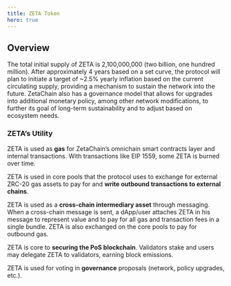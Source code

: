 ```yaml
---
title: ZETA Token
hero: true
---
```


## Overview

The total initial supply of ZETA is 2,100,000,000 (two billion, one hundred
million). After approximately 4 years based on a set curve, the protocol will
plan to initiate a target of ~2.5% yearly inflation based on the current
circulating supply, providing a mechanism to sustain the network into the
future. ZetaChain also has a governance model that allows for upgrades into
additional monetary policy, among other network modifications, to further its
goal of long-term sustainability and to adjust based on ecosystem needs.

### ZETA’s Utility

ZETA is used as **gas** for ZetaChain’s omnichain smart contracts layer and
internal transactions. With transactions like EIP 1559, some ZETA is burned over
time.

ZETA is used in core pools that the protocol uses to exchange for external
ZRC-20 gas assets to pay for and **write outbound transactions to external
chains**.

ZETA is used as a **cross-chain intermediary asset** through messaging. When a
cross-chain message is sent, a dApp/user attaches ZETA in his message to
represent value and to pay for all gas and transaction fees in a single bundle.
ZETA is also exchanged on the core pools to pay for outbound gas.

ZETA is core to **securing the PoS blockchain**. Validators stake and users may
delegate ZETA to validators, earning block emissions.

ZETA is used for voting in **governance** proposals (network, policy upgrades,
etc.).
